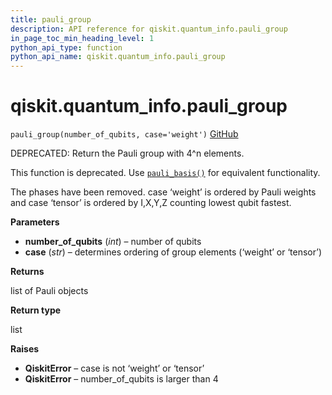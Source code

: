 ```yaml
---
title: pauli_group
description: API reference for qiskit.quantum_info.pauli_group
in_page_toc_min_heading_level: 1
python_api_type: function
python_api_name: qiskit.quantum_info.pauli_group
---
```


# qiskit.quantum\_info.pauli\_group

<span id="qiskit.quantum_info.pauli_group" />

`pauli_group(number_of_qubits, case='weight')` [GitHub](https://github.com/qiskit/qiskit/tree/stable/0.19/qiskit/quantum_info/operators/pauli.py "view source code")

DEPRECATED: Return the Pauli group with 4^n elements.

This function is deprecated. Use [`pauli_basis()`](qiskit.quantum_info.pauli_basis "qiskit.quantum_info.pauli_basis") for equivalent functionality.

The phases have been removed. case ‘weight’ is ordered by Pauli weights and case ‘tensor’ is ordered by I,X,Y,Z counting lowest qubit fastest.

**Parameters**

*   **number\_of\_qubits** (*int*) – number of qubits
*   **case** (*str*) – determines ordering of group elements (‘weight’ or ‘tensor’)

**Returns**

list of Pauli objects

**Return type**

list

**Raises**

*   **QiskitError** – case is not ‘weight’ or ‘tensor’
*   **QiskitError** – number\_of\_qubits is larger than 4

